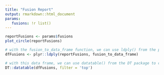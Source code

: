 ```yaml
---
title: "Fusion Report"
output: rmarkdown::html_document
params:
   fusions: !r list()
---
```


```r
reportFusions <- params$fusions
plot_circle(reportFusions)
```

```r
# with the fusion_to_data_frame function, we can use ldply() from the plyr package to create a data frame of our fusion objects:
dfFusions <- plyr::ldply(reportFusions, fusion_to_data_frame)

# with this data frame, we can use datatable() from the DT package to create an html sortable table:
DT::datatable(dfFusions, filter = 'top')
```

